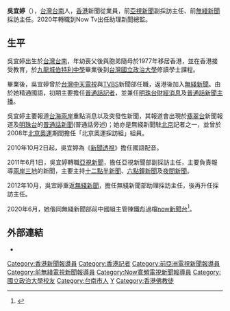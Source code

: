 {{主播資訊
| 主播頭銜     =[[Now新聞|Now新聞]]助理總監
| 主播姓名     = 吳宜婷
| 主播英文名字 = Queenie Wu
| 暱稱         = 唔易停
| 主播照片檔案 = 2008TaiwanLegislativeElection HK Media.jpg
| 主播照片尺寸 = 250px
| 主播照片圖說 = 
| 主播出生年分 = 
| 主播出生日期 = 
| 出生地       = {{TWN}}[[台南市|台南市]]
| 主播逝世年分 = 
| 主播逝世日期 = 
| 逝世地       = 
| 主播年齡     = 
| 國籍         = 
| 籍貫         = 台南
| 最高學歷     = [[國立政治大學|國立政治大學]]學士
| 婚姻狀況     = 已婚
| 配偶         = 
| 信仰宗教     = [[佛教|佛教]]
| 官方網站     = 
| 備註         = 
|}}

'''吳宜婷'''（{{lang-en|Wu Yi Tyng, Queenie}}），[[台灣|台灣]][[台南|台南]]人，[[香港|香港]]新聞從業員，前[[亞視新聞|亞視新聞]]副採訪主任、前[[無綫新聞|無綫新聞]]採訪主任。2020年轉職到Now Tv出任助理新聞總監。

==生平==
吳宜婷出生於[[台灣|台灣]][[台南|台南]]，年幼喪父後與胞弟隨母於1977年移居香港，並在香港接受教育，於[[九龍城|九龍城]][[伯特利中學|伯特利中學]]畢業後到[[台灣|台灣]][[國立政治大學|國立政治大學]]修讀學士課程。

畢業後，吳宜婷曾於[[台灣|台灣]][[中天電視|中天電視]]與[[TVBS|TVBS]]新聞部任職，返港後加入[[無綫新聞|無綫新聞]]。由於她精通國語，初期主要擔任[[普通話|普通話]][[記者|記者]]，並兼任[[明珠台|明珠台]][[無綫電視財經消息|財經消息]]及[[無綫電視普通話新聞|普通話新聞]][[新聞主播|主播]]。

吳宜婷主要報道[[台海兩岸|台海兩岸]]重點消息以及突發性新聞，其報道會出現於[[翡翠台|翡翠台]]新聞報道及[[明珠台|明珠台]]的[[無綫電視普通話新聞|普通話新聞]](普通話旁述)；她亦是無綫新聞駐[[北京|北京]]記者之一，並曾於2008年[[2008年夏季奥林匹克运动会|北京奧運]]期間擔任「北京奧運採訪組」組員。

2010年10月2日起，吳宜婷為《[[新聞透視|新聞透視]]》擔任國語配音。

2011年6月1日，吳宜婷轉職[[亞視新聞|亞視新聞]]，擔任亞視新聞部副採訪主任，主要負責報導[[兩岸三地|兩岸三地]]的新聞，主要主持[[十二點半新聞|十二點半新聞]]、[[六點鐘新聞|六點鐘新聞]]及[[亞洲電視夜間新聞|夜間新聞]]。

2012年10月，吳宜婷重返[[無綫新聞|無綫新聞]]，擔任無綫新聞部助理採訪主任，後再升任採訪主任。

2020年6月，她偕同無綫新聞部前中國組主管陳鐵彪過檔[[now新聞台|now新聞台]]<ref>{{cite news |title=陳鐵彪將空降掌NOW新聞　新聞部召員工大會　高層稱未來難做但會堅守宗旨 |url=https://www.thestandnews.com/politics/%E9%99%B3%E9%90%B5%E5%BD%AA%E5%B0%87%E7%A9%BA%E9%99%8D%E6%8E%8C-now-%E6%96%B0%E8%81%9E-%E6%96%B0%E8%81%9E%E9%83%A8%E5%8F%AC%E5%93%A1%E5%B7%A5%E5%A4%A7%E6%9C%83-%E9%AB%98%E5%B1%AC%E7%A8%B1%E6%9C%AA%E4%BE%86%E9%9B%A3%E5%81%9A%E4%BD%86%E6%9C%83%E5%A0%85%E5%AE%88%E5%AE%97%E6%97%A8/ |accessdate=2020-06-19 |work=[[立場新聞|立場新聞]] |date=2020-06-18 |archive-date=2020-11-29 |archive-url=https://web.archive.org/web/20201129101345/https://www.thestandnews.com/politics/%E9%99%B3%E9%90%B5%E5%BD%AA%E5%B0%87%E7%A9%BA%E9%99%8D%E6%8E%8C-now-%E6%96%B0%E8%81%9E-%E6%96%B0%E8%81%9E%E9%83%A8%E5%8F%AC%E5%93%A1%E5%B7%A5%E5%A4%A7%E6%9C%83-%E9%AB%98%E5%B1%AC%E7%A8%B1%E6%9C%AA%E4%BE%86%E9%9B%A3%E5%81%9A%E4%BD%86%E6%9C%83%E5%A0%85%E5%AE%88%E5%AE%97%E6%97%A8/ |dead-url=no }}</ref>。

==外部連結==
*{{Sinaweibo|1747417354}}

{{DEFAULTSORT:WU吳宜婷}}
[[Category:香港新聞報導員|Category:香港新聞報導員]]
[[Category:香港記者|Category:香港記者]]
[[Category:前亞洲電視新聞報導員|Category:前亞洲電視新聞報導員]]
[[Category:前無綫電視新聞報導員|Category:前無綫電視新聞報導員]]
[[Category:Now寬頻電視新聞報導員|Category:Now寬頻電視新聞報導員]]
[[Category:國立政治大學校友|Category:國立政治大學校友]]
[[Category:台南市人|Category:台南市人]]
[[Category:吳姓|Y]]
[[Category:香港佛教徒|Category:香港佛教徒]]